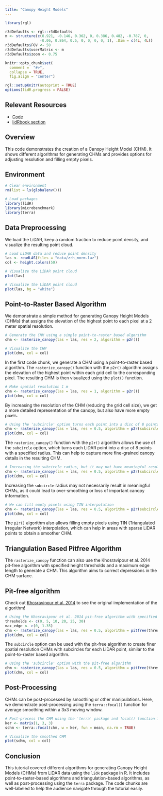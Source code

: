 ```yaml
---
title: "Canopy Height Models"
---
```


```r
library(rgl)

r3dDefaults <- rgl::r3dDefaults
m <- structure(c(0.921, -0.146, 0.362, 0, 0.386, 0.482, -0.787, 0, 
                -0.06, 0.864, 0.5, 0, 0, 0, 0, 1), .Dim = c(4L, 4L))
r3dDefaults$FOV <- 50
r3dDefaults$userMatrix <- m
r3dDefaults$zoom <- 0.75

knitr::opts_chunk$set(
  comment =  "#>", 
  collapse = TRUE,
  fig.align = "center")

rgl::setupKnitr(autoprint = TRUE) 
options(lidR.progress = FALSE)
```

## Relevant Resources

-   [Code](https://github.com/tgoodbody/lidRtutorial/blob/master/R/04_chm.R)
-   [lidRbook section](https://r-lidar.github.io/lidRbook/chm.html)

## Overview

This code demonstrates the creation of a Canopy Height Model (CHM). It shows different algorithms for generating CHMs and provides options for adjusting resolution and filling empty pixels.

## Environment

```r
# Clear environment
rm(list = ls(globalenv()))

# Load packages
library(lidR)
library(microbenchmark)
library(terra)
```

## Data Preprocessing

We load the LiDAR, keep a random fraction to reduce point density, and visualize the resulting point cloud.

```r
# Load LiDAR data and reduce point density
las <- readLAS(files = "data/zrh_norm.laz")
col <- height.colors(50)
```

``` r
# Visualize the LiDAR point cloud
plot(las)
```

```r
# Visualize the LiDAR point cloud
plot(las, bg = "white")
```

## Point-to-Raster Based Algorithm

We demonstrate a simple method for generating Canopy Height Models (CHMs) that assigns the elevation of the highest point to each pixel at a 2 meter spatial resolution.

```r
# Generate the CHM using a simple point-to-raster based algorithm
chm <- rasterize_canopy(las = las, res = 2, algorithm = p2r())

# Visualize the CHM
plot(chm, col = col)
```

In the first code chunk, we generate a CHM using a point-to-raster based algorithm. The `rasterize_canopy()` function with the `p2r()` algorithm assigns the elevation of the highest point within each grid cell to the corresponding pixel. The resulting CHM is then visualized using the `plot()` function.

```r
# Make spatial resolution 1 m
chm <- rasterize_canopy(las = las, res = 1, algorithm = p2r())
plot(chm, col = col)
```

By increasing the resolution of the CHM (reducing the grid cell size), we get a more detailed representation of the canopy, but also have more empty pixels.

```r
# Using the 'subcircle' option turns each point into a disc of 8 points with a radius r
chm <- rasterize_canopy(las = las, res = 0.5, algorithm = p2r(subcircle = 0.15))
plot(chm, col = col)
```

The `rasterize_canopy()` function with the `p2r()` algorithm allows the use of the `subcircle` option, which turns each LiDAR point into a disc of 8 points with a specified radius. This can help to capture more fine-grained canopy details in the resulting CHM.

```r
# Increasing the subcircle radius, but it may not have meaningful results
chm <- rasterize_canopy(las = las, res = 0.5, algorithm = p2r(subcircle = 0.8))
plot(chm, col = col)
```

Increasing the `subcircle` radius may not necessarily result in meaningful CHMs, as it could lead to over-smoothing or loss of important canopy information.

```r
# We can fill empty pixels using TIN interpolation
chm <- rasterize_canopy(las = las, res = 0.5, algorithm = p2r(subcircle = 0.15, na.fill = tin()))
plot(chm, col = col)
```

The `p2r()` algorithm also allows filling empty pixels using TIN (Triangulated Irregular Network) interpolation, which can help in areas with sparse LiDAR points to obtain a smoother CHM.

## Triangulation Based Pitfree Algorithm

The `rasterize_canopy` function can also use the Khosravipour et al. 2014 pit-free algorithm with specified height thresholds and a maximum edge length to generate a CHM. This algorithm aims to correct depressions in the CHM surface.

::: callout-tip
## Pit-free algorithm

Check out [Khosravipour et al. 2014](https://www.ingentaconnect.com/content/asprs/pers/2014/00000080/00000009/art00003?crawler=true) to see the original implementation of the algorithm!
:::

```r
# Using the Khosravipour et al. 2014 pit-free algorithm with specified thresholds and maximum edge length
thresholds <- c(0, 5, 10, 20, 25, 30)
max_edge <- c(0, 1.35)
chm <- rasterize_canopy(las = las, res = 0.5, algorithm = pitfree(thresholds, max_edge))
plot(chm, col = col)
```

The `subcircle` option can be used with the pit-free algorithm to create finer spatial resolution CHMs with subcircles for each LiDAR point, similar to the point-to-raster based algorithm.

```r
# Using the 'subcircle' option with the pit-free algorithm
chm <- rasterize_canopy(las = las, res = 0.5, algorithm = pitfree(thresholds, max_edge, 0.1))
plot(chm, col = col)
```

## Post-Processing

CHMs can be post-processed by smoothing or other manipulations. Here, we demonstrate post-processing using the `terra::focal()` function for average smoothing within a 3x3 moving window.

```r
# Post-process the CHM using the 'terra' package and focal() function for smoothing
ker <- matrix(1, 3, 3)
schm <- terra::focal(chm, w = ker, fun = mean, na.rm = TRUE)

# Visualize the smoothed CHM
plot(schm, col = col)
```

## Conclusion

This tutorial covered different algorithms for generating Canopy Height Models (CHMs) from LiDAR data using the `lidR` package in R. It includes point-to-raster-based algorithms and triangulation-based algorithms, as well as post-processing using the `terra` package. The code chunks are well-labeled to help the audience navigate through the tutorial easily.
